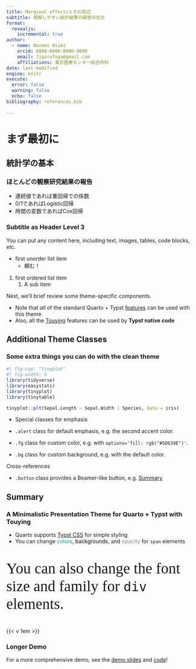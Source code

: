 ```yaml
---
title: Marginal effectsとその周辺
subtitle: 理解しやすい統計結果の報告の仕方
format:
  revealjs:
    incremental: true
author:
  - name: Nozomi Niimi
    orcid: 0000-0000-0000-0000
    email: figarofuga@gmail.com
    affiliations: 東京医療センター総合内科
date: last-modified
engine: knitr
execute: 
  error: false
  warning: false
  echo: false
bibliography: references.bib
  
---
```


# まず最初に

## 統計学の基本
### ほとんどの観察研究結果の報告

- 連続値であれば重回帰での係数
- 0/1であればLogistic回帰
- 時間の変数であればCox回帰
  
### Subtitle as Header Level 3

You can put any content here, including text, images, tables, code blocks, etc.

-   first unorder list item
    -   頼む！

1.  first ordered list item
    1.  A sub item

Next, we'll brief review some theme-specific components.

-   Note that *all* of the standard Quarto + Typst [features](https://quarto.org/docs/output-formats/typst.html) can be used with this theme
-   Also, all the [Touying](https://touying-typ.github.io) features can be used by **Typst native code**

## Additional Theme Classes

### Some extra things you can do with the clean theme

```r
#| fig-cap: "tinyplot"
#| fig-width: 5
library(tidyverse)
library(easystats)
library(tinyplot)
library(tinytable)

tinyplot::plt(Sepal.Length ~ Sepal.Width | Species, data = iris)

```

-   Special classes for emphasis

-   `.alert` class for default emphasis, e.g. [the second accent color]{.alert}.

-   `.fg` class for custom color, e.g. [with `options='fill: rgb("#5D639E")'`]{.fg options="fill: rgb(\"#5D639E\")"}.

-   `.bg` class for custom background, e.g. [with the default color]{.bg}.

Cross-references

-   `.button` class provides a Beamer-like button, e.g. [[Summary](#sec-summary)]{.button}

## Summary {#sec-summary}

### A Minimalistic Presentation Theme for Quarto + Typst with Touying

- Quarto supports [Typst CSS](https://quarto.org/docs/advanced/typst/typst-css.html) for simple styling
- You can change [colors]{style="color: #009F8C"}, [backgrounds]{style="background-color: #F0F0F0"}, and [opacity]{style="opacity: 0.5"} for `span` elements

::: {style="font-size: 30pt; font-family: 'Times New Roman'"}

You can also change the font size and family for `div` elements.

:::

{{< v 1em >}}

### Longer Demo

For a more comprehensive demo, see the [demo slides](https://kazuyanagimoto.com/quarto-slides-typst/slides/quarto-clean-typst/clean.pdf) and [code](https://github.com/kazuyanagimoto/quarto-slides-typst/blob/main/slides/quarto-clean-typst/clean.qmd)!